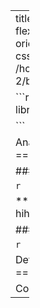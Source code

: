 ---
title: "Corpus Aresh Hemayat"
output: 
  flexdashboard::flex_dashboard:
    storyboard: true
    orientation: columns
    vertical_layout: fill
    theme: lumen
    css: stotel.css
    logo: /home/stotel/Documents/Scola/2020-2021/semester 2/blok 1/Computational Musicology/css/spotdev.png

```r
library(flexdashboard)
library(tidyverse)
library(spotifyr)
library(compmus)


```


Analysis {.storyboard}
=========================================

### Frame 1

```r

```

***
hihihah
hihihah
hihihah
hihihah
hihihah
hihihah
hihihah
hihihah
hihihah
hihihah

### Frame 2

```r
```

Details
=========================================

Column
-----------------------------------------
